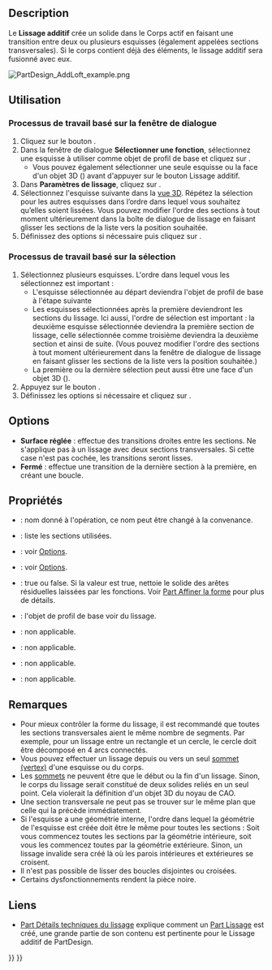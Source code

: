 <languages/>

{{Docnav/fr
|[[PartDesign_Revolution/fr|Révolution]]
|[[PartDesign_AdditivePipe/fr|Balayage additif]]
|[[PartDesign_Workbench/fr|Atelier PartDesign]]
|IconL=PartDesign_Revolution.svg
|IconR=PartDesign_AdditivePipe.svg
|IconC=Workbench_PartDesign.svg
}}

{{GuiCommand/fr
|Name=PartDesign AdditiveLoft
|Name/fr=PartDesign Lissage additif
|MenuLocation=PartDesign → Créer une fonction additive → Lissage additif
|Workbenches=[[PartDesign_Workbench/fr|PartDesign]]
|Version=0.17
|SeeAlso=[[PartDesign_AdditivePipe/fr|PartDesign Balayage additif]], [[PartDesign_SubtractiveLoft/fr|PartDesign Lissage soustractif]]
}}

==Description==

Le '''Lissage additif''' crée un solide dans le Corps actif en faisant une transition entre deux ou plusieurs esquisses (également appelées sections transversales). Si le corps contient déjà des éléments, le lissage additif sera fusionné avec eux.

[[File:PartDesign_AddLoft_example.png|none]]
{{Caption|À gauche, les sections (A), (B) et (C). À droite, le résultat du lissage additif.}}

<span id="Usage"></span>
==Utilisation==

<span id="Dialog-based_workflow"></span>
=== Processus de travail basé sur la fenêtre de dialogue ===

# Cliquez sur le bouton {{Button|[[File:PartDesign_AdditiveLoft.svg|24px]] [[PartDesign_AdditiveLoft/fr|Lissage additif]]}}.
# Dans la fenêtre de dialogue '''Sélectionner une fonction''', sélectionnez une esquisse à utiliser comme objet de profil de base et cliquez sur {{Button|OK}}.
#* Vous pouvez également sélectionner une seule esquisse ou la face d'un objet 3D ({{Version/fr|0.20}}) avant d'appuyer sur le bouton Lissage additif.
# Dans '''Paramètres de lissage''', cliquez sur {{Button|Ajouter une section}}.
# Sélectionnez l'esquisse suivante dans la [[3D_view/fr|vue 3D]]. Répétez la sélection pour les autres esquisses dans l’ordre dans lequel vous souhaitez qu’elles soient lissées. Vous pouvez modifier l'ordre des sections à tout moment ultérieurement dans la boîte de dialogue de lissage en faisant glisser les sections de la liste vers la position souhaitée.
# Définissez des options si nécessaire puis cliquez sur {{Button|OK}}.

<span id="Selection-based_workflow"></span>
=== Processus de travail basé sur la sélection ===

# Sélectionnez plusieurs esquisses. L'ordre dans lequel vous les sélectionnez est important :
#* L'esquisse sélectionnée au départ deviendra l'objet de profil de base à l'étape suivante
#* Les esquisses sélectionnées après la première deviendront les sections du lissage. Ici aussi, l'ordre de sélection est important : la deuxième esquisse sélectionnée deviendra la première section de lissage, celle sélectionnée comme troisième deviendra la deuxième section et ainsi de suite. (Vous pouvez modifier l'ordre des sections à tout moment ultérieurement dans la fenêtre de dialogue de lissage en faisant glisser les sections de la liste vers la position souhaitée.)
#* La première ou la dernière sélection peut aussi être une face d'un objet 3D ({{Version/fr|0.20}}).
# Appuyez sur le bouton {{Button|[[File:PartDesign_AdditiveLoft.svg|24px]] [[PartDesign_AdditiveLoft/fr|Lissage additif]]}}.
# Définissez les options si nécessaire et cliquez sur {{Button|OK}}.

==Options==

* '''Surface réglée''' : effectue des transitions droites entre les sections. Ne s'applique pas à un lissage avec deux sections transversales. Si cette case n'est pas cochée, les transitions seront lisses.
* '''Fermé''' : effectue une transition de la dernière section à la première, en créant une boucle. {{Version/fr|0.21}}

<span id="Properties"></span>
==Propriétés==

* {{PropertyData|Label}} : nom donné à l'opération, ce nom peut être changé à la convenance.
* {{PropertyData|Sections}} : liste les sections utilisées.
* {{PropertyData|Ruled}} : voir [[#Options|Options]].
* {{PropertyData|Closed}} : voir [[#Options|Options]].
* {{PropertyData|Refine}} : true ou false. Si la valeur est true, nettoie le solide des arêtes résiduelles laissées par les fonctions. Voir [[Part_RefineShape/fr|Part Affiner la forme]] pour plus de détails.
* {{PropertyData|Profile}} : l'objet de profil de base voir du lissage.
* {{PropertyData|Midplane}} : non applicable.
* {{PropertyData|Inversé}} : non applicable.
* {{PropertyData|Up To Face}} : non applicable.
* {{PropertyData|Allow Multi Face}} : non applicable.

<span id="Notes"></span>
==Remarques==

* Pour mieux contrôler la forme du lissage, il est recommandé que toutes les sections transversales aient le même nombre de segments. Par exemple, pour un lissage entre un rectangle et un cercle, le cercle doit être décomposé en 4 arcs connectés.
* Vous pouvez effectuer un lissage depuis ou vers un seul [[Glossary/fr#V|sommet (vertex)]] d'une esquisse ou du corps. {{Version/fr|0.20}}
* Les [[Glossary/fr#V|sommets]] ne peuvent être que le début ou la fin d'un lissage. Sinon, le corps du lissage serait constitué de deux solides reliés en un seul point. Cela violerait la définition d'un objet 3D du noyau de CAO.
* Une section transversale ne peut pas se trouver sur le même plan que celle qui la précède immédiatement.
* Si l'esquisse a une géométrie interne, l'ordre dans lequel la géométrie de l'esquisse est créée doit être le même pour toutes les sections : Soit vous commencez toutes les sections par la géométrie intérieure, soit vous les commencez toutes par la géométrie extérieure. Sinon, un lissage invalide sera créé là où les parois intérieures et extérieures se croisent.
* Il n'est pas possible de lisser des boucles disjointes ou croisées.
* Certains dysfonctionnements rendent la pièce noire.

<span id="Links"></span>
==Liens==

* [[Part_Loft_Technical_Details/fr|Part Détails techniques du lissage]] explique comment un [[Part_Loft/fr|Part Lissage]] est créé, une grande partie de son contenu est pertinente pour le Lissage additif de PartDesign.


{{Docnav/fr
|[[PartDesign_Revolution/fr|Révolution]]
|[[PartDesign_AdditivePipe/fr|Balayage additif]]
|[[PartDesign_Workbench/fr|Atelier PartDesign]]
|IconL=PartDesign_Revolution.svg
|IconR=PartDesign_AdditivePipe.svg
|IconC=Workbench_PartDesign.svg
}}

{{PartDesign Tools navi{{#translation:}}}}
{{Userdocnavi{{#translation:}}}}